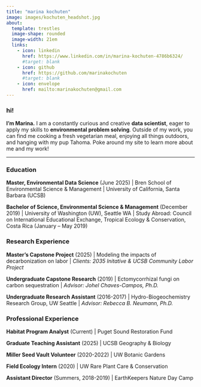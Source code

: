 ```yaml
---
title: "marina kochuten"
image: images/kochuten_headshot.jpg
about:
  template: trestles
  image-shape: rounded
  image-width: 21em
  links:
    - icon: linkedin
      href: https://www.linkedin.com/in/marina-kochuten-4786b6324/
      #target: blank
    - icon: github
      href: https://github.com/marinakochuten
      #target: blank
    - icon: envelope
      href: mailto:marinakochuten@gmail.com
---
```


:::: darkgrey-text
### hi!

**I’m Marina.** I am a constantly curious and creative **data scientist**, eager to apply my skills to **environmental problem solving**. Outside of my work, you can find me cooking a fresh vegetarian meal, enjoying all things outdoors, and hanging with my pup Tahoma. Poke around my site to learn more about me and my work!

------------------------------------------------------------------------

::: panel-tabset
### Education

**Master, Environmental Data Science** (June 2025) \| Bren School of Environmental Science & Management \| University of California, Santa Barbara (UCSB)

**Bachelor of Science, Environmental Science & Management** (December 2019) \| University of Washington (UW), Seattle WA \| Study Abroad: Council on International Educational Exchange, Tropical Ecology & Conservation, Costa Rica (January – May 2019)

### Research Experience

**Master's Capstone Project** (2025) \| Modeling the impacts of decarbonization on labor \| *Clients: 2035 Initative & UCSB Community Labor Project*

**Undergraduate Capstone Research** (2019) \| Ectomycorrhizal fungi on carbon sequestration \| *Advisor: Johel Chaves-Campos, Ph.D.*

**Undergraduate Research Assistant** (2016-2017) \| Hydro-Biogeochemistry Research Group, UW Seattle \| *Advisor: Rebecca B. Neumann, Ph.D.*

### Professional Experience

**Habitat Program Analyst** (Current) \| Puget Sound Restoration Fund

**Graduate Teaching Assistant** (2025) \| UCSB Geography & Biology

**Miller Seed Vault Volunteer** (2020-2022) \| UW Botanic Gardens

**Field Ecology Intern** (2020) \| UW Rare Plant Care & Conservation

**Assistant Director** (Summers, 2018-2019) \| EarthKeepers Nature Day Camp
:::
::::
